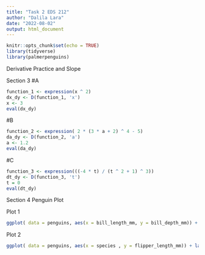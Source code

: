 ```yaml
---
title: "Task 2 EDS 212"
author: "Dalila Lara"
date: "2022-08-02"
output: html_document
---
```


```r
knitr::opts_chunk$set(echo = TRUE)
library(tidyverse)
library(palmerpenguins)
```

Derivative Practice and Slope 

Section 3
#A
```r
function_1 <- expression(x ^ 2)
dx_dy <- D(function_1, 'x')
x <- 3
eval(dx_dy)
```

#B 
```r
function_2 <- expression( 2 * (3 * a + 2) ^ 4 - 5)
da_dy <- D(function_2, 'a')
a <- 1.2
eval(da_dy)
```

#C
```r
function_3 <- expression(((-4 * t) / (t ^ 2 + 1) ^ 3))
dt_dy <- D(function_3, 't')
t = 0
eval(dt_dy)
```

Section 4 Penguin Plot 

Plot 1 
```r
ggplot( data = penguins, aes(x = bill_length_mm, y = bill_depth_mm)) + geom_point(aes(color = species))
```

Plot 2 
```r
ggplot( data = penguins, aes(x = species , y = flipper_length_mm)) + labs(x = "Species", y = "Flipper Length (mm)") + geom_jitter() + ggtitle ("Penguin Flipper Length")
```

